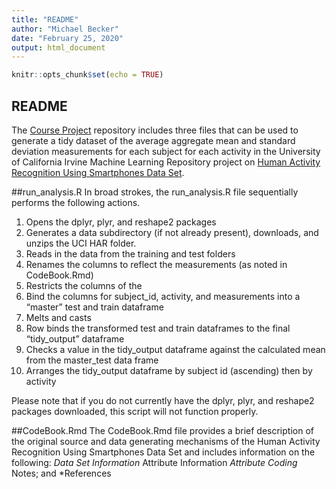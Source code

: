 ```yaml
---
title: "README"
author: "Michael Becker"
date: "February 25, 2020"
output: html_document
---
```


```r
knitr::opts_chunk$set(echo = TRUE)
```

## README
The [Course Project](https://github.com/mhbecker/Getting-and-Cleaning-Data) repository includes three files that can be used to generate a tidy dataset of the average aggregate mean and standard deviation measurements for each subject for each activity in the University of California Irvine Machine Learning Repository project on [Human Activity Recognition Using Smartphones Data Set](http://archive.ics.uci.edu/ml/datasets/Human+Activity+Recognition+Using+Smartphones).

##run_analysis.R
In broad strokes, the run_analysis.R file sequentially performs the following actions.

1. Opens the dplyr, plyr, and reshape2 packages
2. Generates a data subdirectory (if not already present), downloads, and unzips the UCI HAR folder.
3. Reads in the data from the training and test folders
4. Renames the columns to reflect the measurements (as noted in CodeBook.Rmd)
5. Restricts the columns of the 
6. Bind the columns for subject_id, activity, and measurements into a "master" test and train dataframe
7. Melts and casts 
8. Row binds the transformed test and train dataframes to the final "tidy_output" dataframe
9. Checks a value in the tidy_output dataframe against the calculated mean from the master_test data frame
10. Arranges the tidy_output dataframe by subject id (ascending) then by activity

Please note that if you do not currently have the dplyr, plyr, and reshape2 packages downloaded, this script will not function properly.

##CodeBook.Rmd
The CodeBook.Rmd file provides a brief description of the original source and data generating mechanisms of the Human Activity Recognition Using Smartphones Data Set and includes information on the following:
*Data Set Information
*Attribute Information
*Attribute Coding
*Notes; and 
*References


